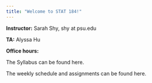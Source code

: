 ```yaml
---
title: "Welcome to STAT 184!"
---
```


**Instructor:** Sarah Shy, shy at psu.edu

**TA:** Alyssa Hu

**Office hours:**

The Syllabus can be found here.

The weekly schedule and assignments can be found here.